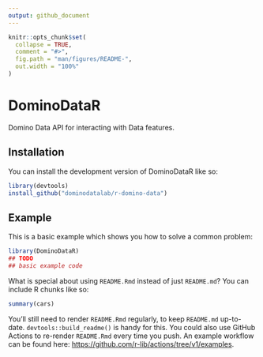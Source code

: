 ```yaml
---
output: github_document
---
```


<!-- README.md is generated from README.Rmd. Please edit that file -->

```r
knitr::opts_chunk$set(
  collapse = TRUE,
  comment = "#>",
  fig.path = "man/figures/README-",
  out.width = "100%"
)
```

# DominoDataR

<!-- badges: start -->
<!-- badges: end -->

Domino Data API for interacting with Data features.

## Installation

You can install the development version of DominoDataR like so:

``` r
library(devtools)
install_github("dominodatalab/r-domino-data")
```

## Example

This is a basic example which shows you how to solve a common problem:

```r
library(DominoDataR)
## TODO
## basic example code
```

What is special about using `README.Rmd` instead of just `README.md`? You can include R chunks like so:

```r
summary(cars)
```

You'll still need to render `README.Rmd` regularly, to keep `README.md` up-to-date. `devtools::build_readme()` is handy for this. You could also use GitHub Actions to re-render `README.Rmd` every time you push. An example workflow can be found here: <https://github.com/r-lib/actions/tree/v1/examples>.
